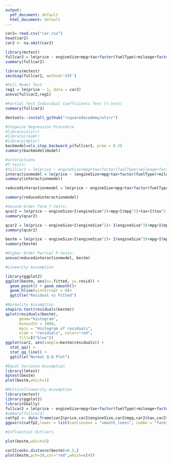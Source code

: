 ```yaml
---
output:
  pdf_document: default
  html_document: default
---
```

```r
car2= read.csv("car.csv")
head(car2)
car2 <- na.omit(car2)

```
```r
library(mctest)
fullcar2 = lm(price ~ engineSize+mpg+tax+factor(fuelType)+mileage+factor(transmission)+year+factor(brand), data =car2)
summary(fullcar2)

library(mctest)
imcdiag(fullcar2, method='VIF')
```
```r
#Full Model Test
reg1 = lm(price ~ 1, data = car2)
anova(fullcar2,reg1)
```
```r
#Partial Test Individual Coefficients Test (t-test)
summary(fullcar2)
```
```r
devtools::install_github("rsquaredacademy/olsrr")

```

```r
#Stepwise Regression Procedure
#library(olsrr)
#library(readr)
#library(dplyr)
backmodel=ols_step_backward_p(fullcar2, prem = 0.3)
summary(backmodel$model)

```
```r
#interactions
#T-tests:
#fullcar2 = lm(price ~ engineSize+mpg+tax+factor(fuelType)+mileage+factor(transmission)+year+factor(brand), data =car2)
interactionmodel = lm(price ~ (engineSize+mpg+tax+factor(fuelType)+mileage+factor(transmission)+year+factor(brand))^2, data =car2)
summary(interactionmodel)


```
```r
reducedinteractionmodel = lm(price ~ engineSize+mpg+tax+factor(fuelType)+mileage+factor(transmission)+year+factor(brand) + engineSize:mpg + engineSize:tax + engineSize:factor(fuelType) + engineSize:mileage + mpg:factor(transmission) + engineSize:factor(transmission) + mpg:factor(brand) + mpg:factor(transmission) + mpg:factor(brand) + factor(fuelType):mileage + factor(fuelType):factor(transmission) + factor(fuelType):factor(brand) + mileage:year + mileage:factor(brand) + factor(transmission):factor(brand)+ year:factor(brand), data =car2)

summary(reducedinteractionmodel)
```
```r
#Second Order Term T-tests:
qcar2 = lm(price ~ engineSize+I(engineSize^2)+mpg+I(mpg^2)+tax+I(tax^2)+factor(fuelType)+mileage+I(mileage^2)+factor(transmission)+year+I(year^2)+factor(brand), data =car2)
summary(qcar2)
```
```r
qcar2 = lm(price ~ engineSize+I(engineSize^2)+ I(engineSize^3)+mpg+I(mpg^2)+I(mpg^3)+tax+factor(fuelType)+mileage+factor(transmission)+year+I(year^2)+factor(brand)+, data =car2)
summary(qcar2)
```






```r
bestm = lm(price ~ engineSize+I(engineSize^2)+ I(engineSize^3)+mpg+I(mpg^2)+I(mpg^3)+tax+factor(fuelType)+mileage+factor(transmission)+year+I(year^2)+factor(brand)+ engineSize:mpg + engineSize:tax + engineSize:factor(fuelType) + engineSize:mileage + mpg:factor(transmission) + engineSize:factor(transmission) + mpg:factor(brand) + mpg:factor(transmission) + mpg:factor(brand) + factor(fuelType):mileage + factor(fuelType):factor(transmission) + factor(fuelType):factor(brand) + mileage:year + mileage:factor(brand) + factor(transmission):factor(brand)+ year:factor(brand), data =car2)
summary(bestm)
```
```r
#Higher Order Partial F-tests:
anova(reducedinteractionmodel, bestm)
```
```r
#Linearity Assumption

library(ggplot2)
ggplot(bestm, aes(x=.fitted, y=.resid)) +
  geom_point() + geom_smooth()+
  geom_hline(yintercept = 0)+
  ggtitle("Residual vs Fitted")
```
```r
#Normality Assumption
shapiro.test(residuals(bestm))
qplot(residuals(bestm),
      geom="histogram",
      binwidth = 1000,  
      main = "Histogram of residuals", 
      xlab = "residuals", color="red", 
      fill=I("blue"))
ggplot(car2, aes(sample=bestm$residuals)) +
  stat_qq() +
  stat_qq_line() +
  ggtitle("Normal Q-Q Plot")
```
```r
#Equal Variance Assumption
library(lmtest)
bptest(bestm)
plot(bestm,which=1)

```
```r
#Multicollinearity Assumption
library(mctest)
library(ggplot2)
library(GGally)
fullcar2 = lm(price ~ engineSize+mpg+tax+factor(fuelType)+mileage+factor(transmission)+year+factor(brand), data =car2)
#ummary(fullcar2)
catfp2 <- data.frame(car2$price,car2$engineSize,car2$mpg,car2$tax,car2$mileage,car2$year)
ggpairs(catfp2,lower = list(continuous = "smooth_loess", combo = "facethist", discrete = "facetbar", na = "na"),upper = list(continuous = wrap("cor", family="sans")))
```
```r
#Influential Outliers

plot(bestm,which=5)
```
```r
car2[cooks.distance(bestm)>0.5,]
plot(bestm,pch=18,col="red",which=c(4))

```


